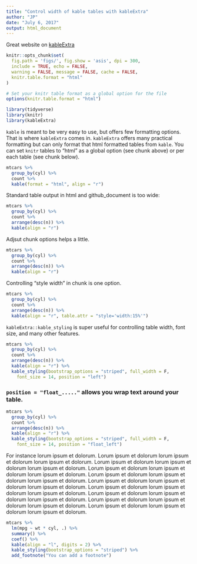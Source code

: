 ```yaml
---
title: "Control width of kable tables with kableExtra"
author: "JP"
date: "July 6, 2017"
output: html_document
---
```


Great website on [kableExtra](http://haozhu233.github.io/kableExtra/awesome_table_in_html.html)

```r
knitr::opts_chunk$set(
  fig.path = 'figs/', fig.show = 'asis', dpi = 300, 
  include = TRUE, echo = FALSE, 
  warning = FALSE, message = FALSE, cache = FALSE,
  knitr.table.format = "html" 
) 

# Set your knitr table format as a global option for the file
options(knitr.table.format = "html")

library(tidyverse)
library(knitr)
library(kableExtra)
```

`kable` is meant to be very easy to use, but offers few formatting options. That is where `kableExtra` comes in. `kableExtra` offers many practical formatting but can only format that html formatted tables from `kable`.
You can set `knitr` tables to "html" as a global option (see chunk above) or per each table (see chunk below).

```r
mtcars %>%
  group_by(cyl) %>%
  count %>%
  kable(format = "html", align = "r")
```

Standard table output in html and github_document is too wide:
```r
mtcars %>%
  group_by(cyl) %>% 
  count %>% 
  arrange(desc(n)) %>% 
  kable(align = "r")
```

Adjsut chunk options helps a little. 
```r
mtcars %>%
  group_by(cyl) %>% 
  count %>% 
  arrange(desc(n)) %>% 
  kable(align = "r")
```

Controlling "style width" in chunk is one option.
```r
mtcars %>%
  group_by(cyl) %>% 
  count %>% 
  arrange(desc(n)) %>% 
  kable(align = "r", table.attr = "style='width:15%'")
```

`kableExtra::kable_styling` is super useful for controlling table width, font size, and many other features.
```r
mtcars %>%
  group_by(cyl) %>% 
  count %>% 
  arrange(desc(n)) %>% 
  kable(align = "r") %>% 
  kable_styling(bootstrap_options = "striped", full_width = F, 
    font_size = 14, position = "left") 
```

### `position = "float_....."` allows you wrap text around your table. 
```r
mtcars %>%
  group_by(cyl) %>% 
  count %>% 
  arrange(desc(n)) %>% 
  kable(align = "r") %>% 
  kable_styling(bootstrap_options = "striped", full_width = F, 
    font_size = 14, position = "float_left") 
```
For instance lorum ipsum et dolorum. Lorum ipsum et dolorum lorum ipsum et dolorum lorum ipsum et dolorum. Lorum ipsum et dolorum lorum ipsum et dolorum lorum ipsum et dolorum. Lorum ipsum et dolorum lorum ipsum et dolorum lorum ipsum et dolorum. Lorum ipsum et dolorum lorum ipsum et dolorum lorum ipsum et dolorum. Lorum ipsum et dolorum lorum ipsum et dolorum lorum ipsum et dolorum. Lorum ipsum et dolorum lorum ipsum et dolorum lorum ipsum et dolorum. Lorum ipsum et dolorum lorum ipsum et dolorum lorum ipsum et dolorum. Lorum ipsum et dolorum lorum ipsum et dolorum lorum ipsum et dolorum. Lorum ipsum et dolorum lorum ipsum et dolorum lorum ipsum et dolorum.

```r
mtcars %>%
  lm(mpg ~ wt * cyl, .) %>% 
  summary() %>% 
  coef() %>% 
  kable(align = "l", digits = 2) %>% 
  kable_styling(bootstrap_options = "striped") %>% 
  add_footnote("You can add a footnote")
```

